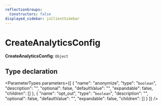 ```yaml
---
reflectionGroups:
  Constructors: false
displayed_sidebar: jsClientSidebar
---
```



# CreateAnalyticsConfig

 **CreateAnalyticsConfig**: `Object`

## Type declaration

<ParameterTypes parameters={[
  {
    "name": "anonymize",
    "type": "`boolean`",
    "description": "",
    "optional": false,
    "defaultValue": "",
    "expandable": false,
    "children": []
  },
  {
    "name": "opt_out",
    "type": "`boolean`",
    "description": "",
    "optional": false,
    "defaultValue": "",
    "expandable": false,
    "children": []
  }
]} />
